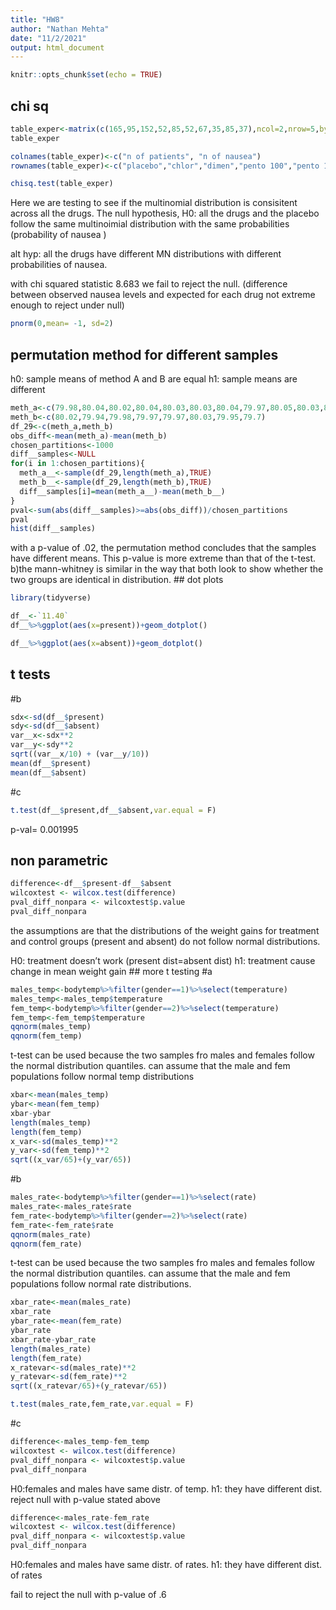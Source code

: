 ```yaml
---
title: "HW8"
author: "Nathan Mehta"
date: "11/2/2021"
output: html_document
---
```


```r
knitr::opts_chunk$set(echo = TRUE)
```

## chi sq 
```r
table_exper<-matrix(c(165,95,152,52,85,52,67,35,85,37),ncol=2,nrow=5,byrow=TRUE)
table_exper
```

```r
colnames(table_exper)<-c("n of patients", "n of nausea")
rownames(table_exper)<-c("placebo","chlor","dimen","pento 100","pento 150")
```

```r
chisq.test(table_exper)
```
Here we are testing to see if the multinomial distribution is consisitent across all the drugs. The null hypothesis, H0: all the drugs and the placebo follow the same multinoimial distribution with the same probabilities (probability of nausea ) 

alt hyp: all the drugs have different MN distributions with different probabilities of nausea. 

with chi squared statistic 8.683 we fail to reject the null. (difference between observed nausea levels and expected for each drug not extreme enough to reject under null)


```r
pnorm(0,mean= -1, sd=2)
```
## permutation method for different samples
h0: sample means of method A and B are equal
h1: sample means are different 
```r
meth_a<-c(79.98,80.04,80.02,80.04,80.03,80.03,80.04,79.97,80.05,80.03,80.02,80.00,80.02)
meth_b<-c(80.02,79.94,79.98,79.97,79.97,80.03,79.95,79.7)
df_29<-c(meth_a,meth_b)
obs_diff<-mean(meth_a)-mean(meth_b)
chosen_partitions<-1000
diff__samples<-NULL
for(i in 1:chosen_partitions){
  meth_a__<-sample(df_29,length(meth_a),TRUE)
  meth_b__<-sample(df_29,length(meth_b),TRUE)
  diff__samples[i]=mean(meth_a__)-mean(meth_b__)
}
pval<-sum(abs(diff__samples)>=abs(obs_diff))/chosen_partitions
pval
hist(diff__samples)
```
with a p-value of .02, the permutation method concludes that the samples have different means. This p-value is more extreme than that of the t-test. 
b)the mann-whitney is similar in the way that both look to show whether the two groups are identical in distribution. 
## dot plots
```r
library(tidyverse)
```

```r
df__<-`11.40`
df__%>%ggplot(aes(x=present))+geom_dotplot()
```
```r
df__%>%ggplot(aes(x=absent))+geom_dotplot()
```
## t tests
#b
```r
sdx<-sd(df__$present)
sdy<-sd(df__$absent)
var__x<-sdx**2
var__y<-sdy**2
sqrt((var__x/10) + (var__y/10))
mean(df__$present)
mean(df__$absent)
```
#c
```r
t.test(df__$present,df__$absent,var.equal = F)
```
p-val= 0.001995

## non parametric
```r
difference<-df__$present-df__$absent
wilcoxtest <- wilcox.test(difference)
pval_diff_nonpara <- wilcoxtest$p.value
pval_diff_nonpara
```
the assumptions are that the distributions of the weight gains for treatment and control groups (present and absent) do not follow normal distributions.

H0: treatment doesn't work (present dist=absent dist)
h1: treatment cause change in mean weight gain
## more t testing
#a
```r
males_temp<-bodytemp%>%filter(gender==1)%>%select(temperature)
males_temp<-males_temp$temperature
fem_temp<-bodytemp%>%filter(gender==2)%>%select(temperature)
fem_temp<-fem_temp$temperature
qqnorm(males_temp)
qqnorm(fem_temp)
```
t-test can be used because the two samples fro males and females follow the normal distribution quantiles. can assume that the male and fem populations follow normal temp distributions

```r
xbar<-mean(males_temp)
ybar<-mean(fem_temp)
xbar-ybar
length(males_temp)
length(fem_temp)
x_var<-sd(males_temp)**2
y_var<-sd(fem_temp)**2
sqrt((x_var/65)+(y_var/65))
```
#b
```r
males_rate<-bodytemp%>%filter(gender==1)%>%select(rate)
males_rate<-males_rate$rate
fem_rate<-bodytemp%>%filter(gender==2)%>%select(rate)
fem_rate<-fem_rate$rate
qqnorm(males_rate)
qqnorm(fem_rate)
```
t-test can be used because the two samples fro males and females follow the normal distribution quantiles. can assume that the male and fem populations follow normal rate distributions.

```r
xbar_rate<-mean(males_rate)
xbar_rate
ybar_rate<-mean(fem_rate)
ybar_rate
xbar_rate-ybar_rate
length(males_rate)
length(fem_rate)
x_ratevar<-sd(males_rate)**2
y_ratevar<-sd(fem_rate)**2
sqrt((x_ratevar/65)+(y_ratevar/65))
```

```r
t.test(males_rate,fem_rate,var.equal = F)
```
#c
```r
difference<-males_temp-fem_temp
wilcoxtest <- wilcox.test(difference)
pval_diff_nonpara <- wilcoxtest$p.value
pval_diff_nonpara
```
H0:females and males have same distr. of temp.
h1: they have different dist.
reject null with p-value stated above
```r
difference<-males_rate-fem_rate
wilcoxtest <- wilcox.test(difference)
pval_diff_nonpara <- wilcoxtest$p.value
pval_diff_nonpara
```
H0:females and males have same distr. of rates.
h1: they have different dist. of rates

fail to reject the null with p-value of .6
